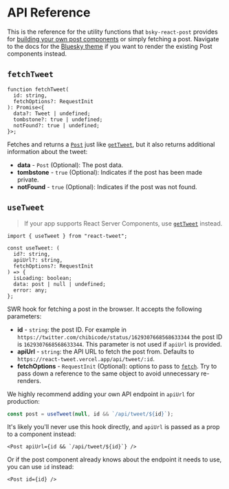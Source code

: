 # API Reference

This is the reference for the utility functions that `bsky-react-post` provides for [building your own post components](/custom-theme) or simply fetching a post. Navigate to the docs for the [Bluesky theme](/bluesky-theme) if you want to render the existing Post components instead.

## `fetchTweet`

```tsx
function fetchTweet(
  id: string,
  fetchOptions?: RequestInit
): Promise<{
  data?: Tweet | undefined;
  tombstone?: true | undefined;
  notFound?: true | undefined;
}>;
```

Fetches and returns a [`Post`](https://github.com/vercel-labs/react-tweet/blob/main/packages/react-tweet/src/api/types/tweet.ts) just like [`getTweet`](#gettweet), but it also returns additional information about the tweet:

- **data** - `Post` (Optional): The post data.
- **tombstone** - `true` (Optional): Indicates if the post has been made private.
- **notFound** - `true` (Optional): Indicates if the post was not found.

## `useTweet`

> If your app supports React Server Components, use [`getTweet`](#gettweet) instead.

```tsx
import { useTweet } from "react-tweet";

const useTweet: (
  id?: string,
  apiUrl?: string,
  fetchOptions?: RequestInit
) => {
  isLoading: boolean;
  data: post | null | undefined;
  error: any;
};
```

SWR hook for fetching a post in the browser. It accepts the following parameters:

- **id** - `string`: the post ID. For example in `https://twitter.com/chibicode/status/1629307668568633344` the post ID is `1629307668568633344`. This parameter is not used if `apiUrl` is provided.
- **apiUrl** - `string`: the API URL to fetch the post from. Defaults to `https://react-tweet.vercel.app/api/tweet/:id`.
- **fetchOptions** - `RequestInit` (Optional): options to pass to [`fetch`](https://developer.mozilla.org/en-US/docs/Web/API/fetch). Try to pass down a reference to the same object to avoid unnecessary re-renders.

We highly recommend adding your own API endpoint in `apiUrl` for production:

```ts
const post = useTweet(null, id && `/api/tweet/${id}`);
```

It's likely you'll never use this hook directly, and `apiUrl` is passed as a prop to a component instead:

```tsx
<Post apiUrl={id && `/api/tweet/${id}`} />
```

Or if the post component already knows about the endpoint it needs to use, you can use `id` instead:

```tsx
<Post id={id} />
```
